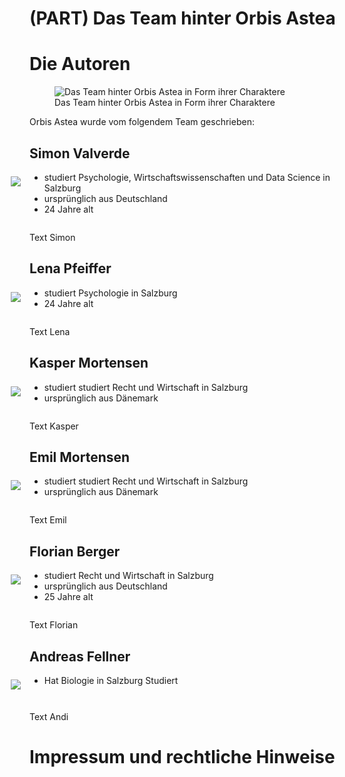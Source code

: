 # (PART) Das Team hinter Orbis Astea {-} 


# Die Autoren {-}

![Das Team hinter Orbis Astea in Form ihrer Charaktere](Pictures/Team/Team.jpg)

Orbis Astea wurde vom folgendem Team geschrieben:
 
## Simon Valverde {-}

<div style= "float:left;position: relative; right: 30px; top: -7px;">

![](Pictures/Team/Simon.jpg#Profil)

</div>

* studiert Psychologie, Wirtschaftswissenschaften und Data Science in Salzburg
* ursprünglich aus Deutschland
* 24 Jahre alt

<div style="clear:both;"></div>

Text Simon

## Lena Pfeiffer {-}

<div style= "float:left;position: relative; right: 30px; top: -7px;">

![](Pictures/Team/Lena3.jpg#Profil)

</div>

* studiert Psychologie in Salzburg
* 24 Jahre alt

<div style="clear:both;"></div>

Text Lena

## Kasper Mortensen {-}

<div style= "float:left;position: relative; right: 30px; top: -7px;">

![](Pictures/Team/Kasper.jpg#Profil)

</div>

* studiert studiert Recht und Wirtschaft in Salzburg
* ursprünglich aus Dänemark

<div style="clear:both;"></div>

Text Kasper

## Emil Mortensen {-}

<div style= "float:left;position: relative; right: 30px; top: -7px;">

![](Pictures/Team/Kasper.jpg#Profil)

</div>

* studiert studiert Recht und Wirtschaft in Salzburg
* ursprünglich aus Dänemark

<div style="clear:both;"></div>

Text Emil

## Florian Berger {-}

<div style= "float:left;position: relative; right: 30px; top: -7px;">

![](Pictures/Team/Florian.jpeg#Profil)

</div>

* studiert Recht und Wirtschaft in Salzburg
* ursprünglich aus Deutschland
* 25 Jahre alt

<div style="clear:both;"></div>

Text Florian

## Andreas Fellner {-}

<div style= "float:left;position: relative; right: 30px; top: -7px;">

![](Pictures/Team/Andi.jpg#Profil)

</div>

* Hat Biologie in Salzburg Studiert

<div style="clear:both;"></div>

Text Andi

# Impressum und rechtliche Hinweise {-}
